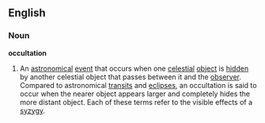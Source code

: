 ==English==
===Noun===
'''occultation'''
# An [[astronomical]] [[event]] that occurs when one [[celestial]] [[object]] is [[hidden]] by another celestial object that passes between it and the [[observer]]. Compared to astronomical [[transit]]s and [[eclipse]]s, an occultation is said to occur when the nearer object appears larger and completely hides the more distant object. Each of these terms refer to the visible effects of a [[syzygy]].